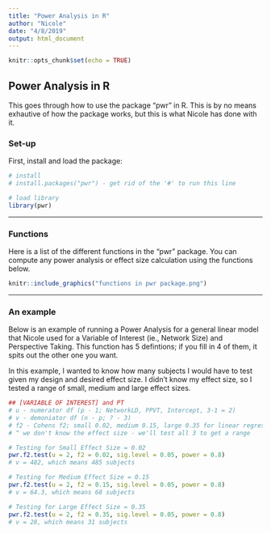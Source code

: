 ```yaml
---
title: "Power Analysis in R"
author: "Nicole"
date: "4/8/2019"
output: html_document
---
```


```r
knitr::opts_chunk$set(echo = TRUE)
```

## Power Analysis in R

This goes through how to use the package "pwr" in R. This is by no means exhautive of how the package works, but this is what Nicole has done with it. 

### Set-up

First, install and load the package:

```r
# install 
# install.packages("pwr") - get rid of the '#' to run this line

# load library
library(pwr)
```
***

### Functions 

Here is a list of the different functions in the "pwr" package. You can compute any power analysis or effect size calculation using the functions below. 

```r
knitr::include_graphics("functions in pwr package.png")
```

***

### An example 

Below is an example of running a Power Analysis for a general linear model that Nicole used for a Variable of Interest (ie., Network Size) and Perspective Taking. This function has 5 defintions; if you fill in 4 of them, it spits out the other one you want. 

In this example, I wanted to know how many subjects I would have to test given my design and desired effect size. I didn't know my effect size, so I tested a range of small, medium and large effect sizes. 

```r
## [VARIABLE OF INTEREST] and PT 
# u - numerator df (p - 1; NetworkLD, PPVT, Intercept, 3-1 = 2)
# v - demoniator df (n - p; ? - 3)
# f2 - Cohens f2; small 0.02, medium 0.15, large 0.35 for linear regression
# ^ we don't know the effect size - we'll test all 3 to get a range

# Testing for Small Effect Size = 0.02
pwr.f2.test(u = 2, f2 = 0.02, sig.level = 0.05, power = 0.8)
# v = 482, which means 485 subjects

# Testing for Medium Effect Size = 0.15
pwr.f2.test(u = 2, f2 = 0.15, sig.level = 0.05, power = 0.8)
# v = 64.3, which means 68 subjects 

# Testing for Large Effect Size = 0.35
pwr.f2.test(u = 2, f2 = 0.35, sig.level = 0.05, power = 0.8)
# v = 28, which means 31 subjects 
```




